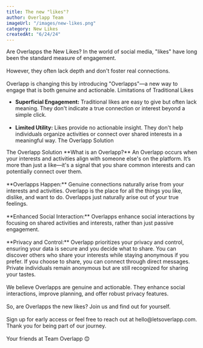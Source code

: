 ```yaml
---
title: The new "likes"?
author: Overlapp Team
imageUrl: "/images/new-likes.png"
category: New Likes
createdAt: "6/24/24"
---
```


<ContentTitle>Are Overlapps the New Likes?</ContentTitle>
<ContentText>
  In the world of social media, "likes" have long been the standard measure of engagement.<br></br> However, they often lack depth and don't foster real connections.<br></br> Overlapp is changing this by introducing "Overlapps"—a new way to engage that is both genuine and actionable.
</ContentText>
<ContentTitle>Limitations of Traditional Likes</ContentTitle>
<ContentText>
 - **Superficial Engagement:** Traditional likes are easy to give but often lack meaning. They don't indicate a true connection or interest beyond a simple click.
<br></br>
 - **Limited Utility:** Likes provide no actionable insight. They don't help individuals organize activities or connect over shared interests in a meaningful way.
The Overlapp Solution
</ContentText>
<ContentTitle>The Overlapp Solution</ContentTitle>
<ContentText>
  **What is an Overlapp?** An Overlapp occurs when your interests and activities align with someone else's on the platform. It’s more than just a like—it's a signal that you share common interests and can potentially connect over them.
<br></br>
    **Overlapps Happen:** Genuine connections naturally arise from your interests and activities. Overlapp is the place for all the things you like, dislike, and want to do. Overlapps just naturally arise out of your true feelings.
<br></br>
   **Enhanced Social Interaction:** Overlapps enhance social interactions by focusing on shared activities and interests, rather than just passive engagement.
<br></br>
**Privacy and Control:** Overlapp prioritizes your privacy and control, ensuring your data is secure and you decide what to share. You can discover others who share your interests while staying anonymous if you prefer. If you choose to share, you can connect through direct messages. Private individuals remain anonymous but are still recognized for sharing your tastes.
<br></br>
    We believe Overlapps are genuine and actionable. They enhance social interactions, improve planning, and offer robust privacy features.
<br></br>
So, are Overlapps the new likes? Join us and find out for yourself.
<br></br>
Sign up for early access or feel free to reach out at hello@letsoverlapp.com. Thank you for being part of our journey.
<br></br>
Your friends at Team Overlapp 😊
</ContentText>

